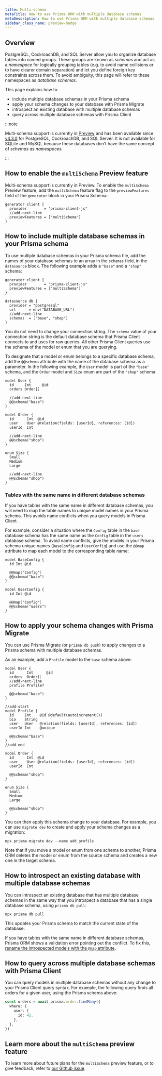 ```yaml
---
title: Multi-schema
metaTitle: How to use Prisma ORM with multiple database schemas
metaDescription: How to use Prisma ORM with multiple database schemas
sidebar_class_name: preview-badge
---
```


## Overview

PostgreSQL, CockroachDB, and SQL Server allow you to organize database tables into named groups. These groups are known as _schemas_ and act as a _namespace_ for logically grouping tables (e.g. to avoid name collisions or to have clearer domain separation) and let you define foreign key constraints across them. To avoid ambiguity, this page will refer to these namespaces as _database schemas_.

This page explains how to:
- include multiple database schemas in your Prisma schema
- apply your schema changes to your database with Prisma Migrate
- introspect an existing database with multiple database schemas
- query across multiple database schemas with Prisma Client

:::note

Multi-schema support is currently in [Preview](/orm/more/releases#preview) and has been available since [v4.3.0](https://github.com/prisma/prisma/releases/tag/4.3.0) for PostgreSQL, CockroachDB, and SQL Server. It is not available for SQLite and MySQL because these databases don't have the same concept of _schemas as namespaces_.

:::

## How to enable the `multiSchema` Preview feature

Multi-schema support is currently in Preview. To enable the `multiSchema` Preview feature, add the `multiSchema` feature flag to the `previewFeatures` field of the `generator` block in your Prisma Schema:

```prisma file=schema.prisma
generator client {
  provider        = "prisma-client-js"
  //add-next-line
  previewFeatures = ["multiSchema"]
}
```

## How to include multiple database schemas in your Prisma schema

To use multiple database schemas in your Prisma schema file, add the names of your database schemas to an array in the `schemas` field, in the `datasource` block. The following example adds a `"base"` and a `"shop"` schema:

```prisma file=schema.prisma
generator client {
  provider        = "prisma-client-js"
  previewFeatures = ["multiSchema"]
}

datasource db {
  provider = "postgresql"
  url      = env("DATABASE_URL")
  //add-next-line
  schemas  = ["base", "shop"]
}
```

You do not need to change your connection string. The `schema` value of your connection string is the default database schema that Prisma Client connects to and uses for raw queries. All other Prisma Client queries use the schema of the model or enum that you are querying.

To designate that a model or enum belongs to a specific database schema, add the `@@schema` attribute with the name of the database schema as a parameter. In the following example, the `User` model is part of the `"base"` schema, and the `Order` model and `Size` enum are part of the `"shop"` schema:

```prisma file=schema.prisma
model User {
  id     Int     @id
  orders Order[]

  //add-next-line
  @@schema("base")
}

model Order {
  id      Int  @id
  user    User @relation(fields: [userId], references: [id])
  userId  Int

  //add-next-line
  @@schema("shop")
}

enum Size {
  Small
  Medium
  Large

  //add-next-line
  @@schema("shop")
}
```

### Tables with the same name in different database schemas

If you have tables with the same name in different database schemas, you will need to map the table names to unique model names in your Prisma schema. This avoids name conflicts when you query models in Prisma Client.

For example, consider a situation where the `Config` table in the `base` database schema has the same name as the `Config` table in the `users` database schema. To avoid name conflicts, give the models in your Prisma schema unique names (`BaseConfig` and `UserConfig`) and use the `@@map` attribute to map each model to the corresponding table name:

```prisma file=schema.prisma
model BaseConfig {
  id Int @id

  @@map("Config")
  @@schema("base")
}

model UserConfig {
  id Int @id

  @@map("Config")
  @@schema("users")
}
```

## How to apply your schema changes with Prisma Migrate

You can use Prisma Migrate (or `prisma db push`) to apply changes to a Prisma schema with multiple database schemas.

As an example, add a `Profile` model to the `base` schema above:

```prisma file=schema.prisma
model User {
  id      Int      @id
  orders  Order[]
  //add-next-line
  profile Profile?

  @@schema("base")
}

//add-start
model Profile {
  id     Int    @id @default(autoincrement())
  bio    String
  user   User   @relation(fields: [userId], references: [id])
  userId Int    @unique

  @@schema("base")
}
//add-end

model Order {
  id      Int  @id
  user    User @relation(fields: [userId], references: [id])
  userId  Int

  @@schema("shop")
}

enum Size {
  Small
  Medium
  Large

  @@schema("shop")
}
```

You can then apply this schema change to your database. For example, you can use `migrate dev` to create and apply your schema changes as a migration:

```terminal
npx prisma migrate dev --name add_profile
```

Note that if you move a model or enum from one schema to another, Prisma ORM deletes the model or enum from the source schema and creates a new one in the target schema.

## How to introspect an existing database with multiple database schemas

You can introspect an existing database that has multiple database schemas in the same way that you introspect a database that has a single database schema, using `prisma db pull`:

```terminal
npx prisma db pull
```

This updates your Prisma schema to match the current state of the database.

If you have tables with the same name in different database schemas, Prisma ORM shows a validation error pointing out the conflict. To fix this, [rename the introspected models with the `@map` attribute](#tables-with-the-same-name-in-different-database-schemas).

## How to query across multiple database schemas with Prisma Client

You can query models in multiple database schemas without any change to your Prisma Client query syntax. For example, the following query finds all orders for a given user, using the Prisma schema above:

```ts
const orders = await prisma.order.findMany({
  where: {
    user: {
      id: 42,
    },
  },
})
```

## Learn more about the `multiSchema` preview feature

To learn more about future plans for the `multiSchema` preview feature, or to give feedback, refer to [our Github issue](https://github.com/prisma/prisma/issues/1122).

